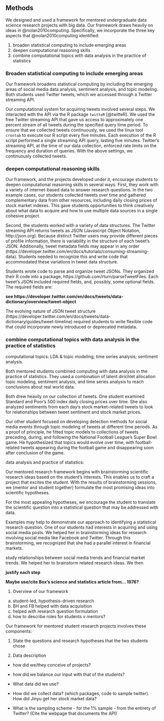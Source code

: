 ## Methods

We designed and used a framework for mentored undergraduate data science research 
projects with big data. Our framework draws heavily on ideas in @nolan2010computing. 
Specifically, we incorporate the three key aspects that @nolan2010computing identified: 

1. broaden statistical computing to include emerging areas
1. deepen computational reasoning skills
1. combine computational topics with data analysis in the practice of statistics


### Broaden statistical computing to include emerging areas

Our framework broadens statistical computing by including the emerging areas of
social media data analysis, sentiment analysis, and topic modeling. 
Both students used Twitter tweets, which we accessed through a Twitter 
streaming API. 

Our computational system for acquiring tweets involved several steps. We interacted 
with the API via the R package `twitteR` [@twitteR]. We used the free Twitter streaming 
API that gave us access to approximately one percent stream of all tweets during the 
specified query time period. To ensure that we collected tweets continuously, we used 
the linux tool `crontab` to execute our R script every five minutes. Each execution of 
the R script performed a single streaming API query, lasting five minutes. Twitter's 
streaming API, at the time of our data collection, enforced rate limits on the 
frequency and duration of queries. With the above settings, we continuously collected 
tweets. 




### deepen computational reasoning skills

Our framework, and the projects developed under it, encourage students to deepen 
computational reasoning skills in several ways. First, they work with a variety of 
internet-based data to answer research questions. In the two example cases, our 
students collected tweets over time and gathered complementary data from other 
resources, including daily closing prices of stock market indexes. This gave students 
opportunities to think creatively about what data to acquire and how to use multiple 
data sources in a single cohesive project. 

Second, the students worked with a variety of data structures. 
The Twitter streaming 
API returns tweets as JSON (Javascript Object Notation, http://json.org). Because 
distinct Twitter users may provide 
different pieces of profile information, there is variability in the structure of 
each tweet's JSON. Additionally, tweet metadata fields may appear in any order (https://developer.twitter.com/en/docs/tutorials/consuming-streaming-data). 
Students needed to recognize this and write code that 
accommodated these variations in tweet data structure.

Students wrote code to parse and organize tweet JSONs. They organized their R code into a package, https://github.com/rturn/parseTweetFiles. 
Each tweet's JSON included required fields, and, possibly, some optional fields. 
The required fields are:

**see https://developer.twitter.com/en/docs/tweets/data-dictionary/overview/tweet-object**


The evolving nature of JSON tweet structure 
(https://developer.twitter.com/en/docs/tweets/data-dictionary/guides/tweet-timeline) 
required students to write flexible code that could incorporate newly introduced 
or deprecated metadata. 







### combine computational topics with data analysis in the practice of statistics

computational topics: LDA & topic modeling; time series analysis; sentiment analysis.

Both mentored students combined computing with data analysis in the practice of statistics. They used a combination of latent dirichlet allocation topic modeling, sentiment analysis, and time series analysis to reach conclusions about real world data.

Both drew heavily on our collection of tweets. One student examined Standard and Poor's 500 index daily 
closing prices over time. She also analyzed sentiments from each day's stock market-related tweets 
to look for relationships between tweet sentiment and stock market prices. 


Our other student focused on developing detection methods for social media events through 
topic modeling of tweets at different time periods. As a proof of principle, he fitted topic 
models to collections of tweets preceding, during, and following the National Football 
League's Super Bowl game. He hypothesized that topics would evolve over time, with football-related tweets appearing during the football game and disappearing soon after conclusion of the game.






data analysis and practice of statistics: 







Our mentored research framework begins with brainstorming scientific research ideas 
based on the student's interests. This enables us to craft a project that excites the 
student. With the results of brainstorming sessions, we (mentor and student together) 
formulate the most promising ideas into scientific hypotheses. 

For the most appealing 
hypotheses, we encourage the student to translate the scientific question into a 
statistical question that may be addressed with data. 

Examples may help to demonstrate our approach to identifying a statistical research 
question. One of our students had interests in acquiring and using social media posts. 
We helped her in brainstorming ideas for research involving social media like Facebook 
and Twitter. Through this brainstorming, we recognized that she had a parallel interest 
in financial markets. 

study relationships between social media trends and financial market trends. We helped 
her to brainstorm related research ideas. We then 


**justify each step**

**Maybe use/cite Box's science and statistics article from... 1976?**











1. Overview of our framework
  a. student-led, hypothesis-driven research
  b. BH and FB helped with data acquisition
  c. helped with research question formulation
  d. how to describe roles for students v mentors?

Our framework for mentored student research projects involves these components:

    


1. State the questions and research hypotheses that the two students chose
  
1. Data description


  





- how did we/they conceive of projects?




- how did we balance our input with that of the students?
- What data did we use?
- How did we collect data? (which packages, code to sample twitter). How did Jinyu get her stock market data? 
- What is the sampling scheme - for the 1% sample - from the entirety of Twitter? (Cite the webpage that documents the API)


